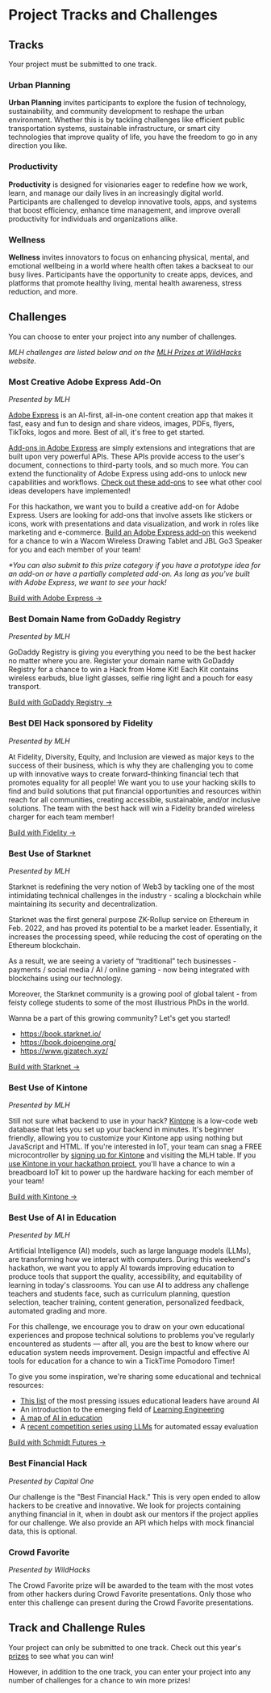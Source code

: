 # Project Tracks and Challenges

## Tracks

Your project must be submitted to one track.

### Urban Planning

**Urban Planning** invites participants to explore the fusion of technology, sustainability, and community development to reshape the urban environment. Whether this is by tackling challenges like efficient public transportation systems, sustainable infrastructure, or smart city technologies that improve quality of life, you have the freedom to go in any direction you like.

### Productivity

**Productivity** is designed for visionaries eager to redefine how we work, learn, and manage our daily lives in an increasingly digital world. Participants are challenged to develop innovative tools, apps, and systems that boost efficiency, enhance time management, and improve overall productivity for individuals and organizations alike.

### Wellness

**Wellness** invites innovators to focus on enhancing physical, mental, and emotional wellbeing in a world where health often takes a backseat to our busy lives. Participants have the opportunity to create apps, devices, and platforms that promote healthy living, mental health awareness, stress reduction, and more.

## Challenges

You can choose to enter your project into any number of challenges.

_MLH challenges are listed below and on the [MLH Prizes at WildHacks](https://hackp.ac/WildHacks) website._

### Most Creative Adobe Express Add-On

_Presented by MLH_

[Adobe Express](https://hackp.ac/adobe-xp) is an AI-first, all-in-one content creation app that makes it fast, easy and fun to design and share videos, images, PDFs, flyers, TikToks, logos and more. Best of all, it's free to get started.

[Add-ons in Adobe Express](https://hackp.ac/adobe-xp-addons) are simply extensions and integrations that are built upon very powerful APIs. These APIs provide access to the user's document, connections to third-party tools, and so much more. You can extend the functionality of Adobe Express using add-ons to unlock new capabilities and workflows. [Check out these add-ons](https://hackp.ac/adobe-xp-inspo) to see what other cool ideas developers have implemented!

For this hackathon, we want you to build a creative add-on for Adobe Express. Users are looking for add-ons that involve assets like stickers or icons, work with presentations and data visualization, and work in roles like marketing and e-commerce. [Build an Adobe Express add-on](https://hackp.ac/adobe-xp-tutorial) this weekend for a chance to win a Wacom Wireless Drawing Tablet and JBL Go3 Speaker for you and each member of your team!

_\*You can also submit to this prize category if you have a prototype idea for an add-on or have a partially completed add-on. As long as you've built with Adobe Express, we want to see your hack!_

[Build with Adobe Express →](https://hackp.ac/adobe-xp-MLH)

### Best Domain Name from GoDaddy Registry

_Presented by MLH_

GoDaddy Registry is giving you everything you need to be the best hacker no matter where you are. Register your domain name with GoDaddy Registry for a chance to win a Hack from Home Kit! Each Kit contains wireless earbuds, blue light glasses, selfie ring light and a pouch for easy transport.

[Build with GoDaddy Registry →](http://hackp.ac/godaddyregistry)

### Best DEI Hack sponsored by Fidelity

_Presented by MLH_

At Fidelity, Diversity, Equity, and Inclusion are viewed as major keys to the success of their business, which is why they are challenging you to come up with innovative ways to create forward-thinking financial tech that promotes equality for all people! We want you to use your hacking skills to find and build solutions that put financial opportunities and resources within reach for all communities, creating accessible, sustainable, and/or inclusive solutions. The team with the best hack will win a Fidelity branded wireless charger for each team member!

[Build with Fidelity →](https://hackp.ac/fidelity-talent-network)

### Best Use of Starknet

_Presented by MLH_

Starknet is redefining the very notion of Web3 by tackling one of the most intimidating technical challenges in the industry - scaling a blockchain while maintaining its security and decentralization.

Starknet was the first general purpose ZK-Rollup service on Ethereum in Feb. 2022, and has proved its potential to be a market leader. Essentially, it increases the processing speed, while reducing the cost of operating on the Ethereum blockchain.

As a result, we are seeing a variety of “traditional” tech businesses - payments / social media / AI / online gaming - now being integrated with blockchains using our technology.

Moreover, the Starknet community is a growing pool of global talent - from feisty college students to some of the most illustrious PhDs in the world.

Wanna be a part of this growing community? Let's get you started!

- https://book.starknet.io/
- https://book.dojoengine.org/
- https://www.gizatech.xyz/

[Build with Starknet →](https://hackp.ac/starknet)

### Best Use of Kintone

_Presented by MLH_

Still not sure what backend to use in your hack? [Kintone](https://hackp.ac/kintone) is a low-code web database that lets you set up your backend in minutes. It's beginner friendly, allowing you to customize your Kintone app using nothing but JavaScript and HTML. If you're interested in IoT, your team can snag a FREE microcontroller by [signing up for Kintone](https://hackp.ac/kintone-developer-license) and visiting the MLH table. If you [use Kintone in your hackathon project](https://hackp.ac/kintone-hackathon-idea), you'll have a chance to win a breadboard IoT kit to power up the hardware hacking for each member of your team!

[Build with Kintone →](https://hackp.ac/kintone-developer-license)

### Best Use of AI in Education

_Presented by MLH_

Artificial Intelligence (AI) models, such as large language models (LLMs), are transforming how we interact with computers. During this weekend's hackathon, we want you to apply AI towards improving education to produce tools that support the quality, accessibility, and equitability of learning in today's classrooms. You can use AI to address any challenge teachers and students face, such as curriculum planning, question selection, teacher training, content generation, personalized feedback, automated grading and more.

For this challenge, we encourage you to draw on your own educational experiences and propose technical solutions to problems you've regularly encountered as students — after all, you are the best to know where our education system needs improvement. Design impactful and effective AI tools for education for a chance to win a TickTime Pomodoro Timer!

To give you some inspiration, we're sharing some educational and technical resources:

- [This list](http://hackp.ac/schmidt-LE-challenges) of the most pressing issues educational leaders have around AI
- An introduction to the emerging field of [Learning Engineering](http://hackp.ac/schmidt-LE-intro)
- [A map of AI in education](http://hackp.ac/schmidt-ai-map)
- A [recent competition series using LLMs](http://hackp.ac/schmidt-LLM) for automated essay evaluation

[Build with Schmidt Futures →](https://hackp.ac/schmidt-ai-map)

### Best Financial Hack

_Presented by Capital One_

Our challenge is the "Best Financial Hack." This is very open ended to allow hackers to be creative and innovative. We look for projects containing anything financial in it, when in doubt ask our mentors if the project applies for our challenge. We also provide an API which helps with mock financial data, this is optional.

### Crowd Favorite

_Presented by WildHacks_

The Crowd Favorite prize will be awarded to the team with the most votes from other hackers during Crowd Favorite presentations. Only those who enter this challenge can present during the Crowd Favorite presentations.

## Track and Challenge Rules

Your project can only be submitted to one track. Check out this year's [prizes](/judging-and-awards/prizes) to see what you can win!

However, in addition to the one track, you can enter your project into any number of challenges for a chance to win more prizes!
